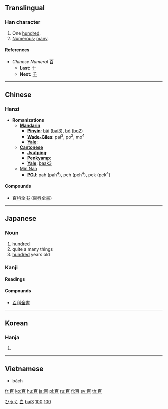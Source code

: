 {{see|佰}}<!-- may be replaced by zh-forms -->

==Translingual==
{{Han stroke| The top-most horizontal stroke is done, from left to right.  The small vertical stroke underneath the top-most horizontal stroke is done, from top to bottom.  The rest of the strokes are done the same as they are in the [[日]] character.}}

===Han character===
{{Han char|rn=106|rad=白|as=01|sn=6|four=1060<sub>0</sub>|canj=一日 (MA)}}

# One [[hundred]].
# [[numerous|Numerous]]; [[many]].

====References====
{{Han ref|kx=0785.040|dkj=22679|dj=1199.010|hdz=42643.010|uh=767E|ud=30334|bh=A6CA|bd=42698}}


*''Chinese Numeral'' '''百'''
**'''Last:''' [[十]]
**'''Next:''' [[千]]

----

==Chinese==
===Hanzi===


* '''Romanizations'''
** '''[[Mandarin]]'''
*** '''[[Pinyin]]''': [[bǎi]] ([[bai3]]), [[bó]] ([[bo2]])
*** '''[[Wade-Giles]]''': pai<sup>3</sup>, po<sup>2</sup>, mo<sup>4</sup>
*** '''[[Yale]]''': 
** '''[[Cantonese]]'''
*** '''[[Jyutping]]''':
*** '''[[Penkyamp]]''': 
*** '''[[Yale]]''': [[baak3]]
**[[wikipedia:Min_Nan|Min Nan]]
***'''[[wikipedia:POJ|POJ]]''': pah (pah<sup>4</sup>), peh (peh<sup>4</sup>), pek (pek<sup>4</sup>)

====Compounds====
{{top2}}
*[[百科全書|百科全书]] ([[百科全書]])
{{mid2}}
{{bottom}}
----
== Japanese == 
[[Category:1000 Japanese basic words|ひゃく]]
=== Noun ===
{{ja-noun|k|hira=ひゃく|rom=hyaku}}
# [[hundred]]
# quite a many things
# [[hundred]] years old
===Kanji===
{{ja-kanji|grade=1|rs=白01}}
====Readings====
{{ja-readings|on=[[ひゃく]] (hyaku), [[はく]] (haku)|kun=[[もも]] (momo)}}
====Compounds====
{{top2}}
*[[百科全書]]
{{bottom}}
----

==Korean==
===Hanja===
{{ko-hanja|hangeul=백, 맥|eumhun=일백|rv=baek, maek|mr=paek, maek|y=pyak, myak}}
# {{defn|Korean}}
----
== Vietnamese ==

* bách


[[Category:zh-tw:Numbers|白]]
[[Category:zh-cn:Numbers|bai3]]
[[Category:Japanese numbers|100]]

[[Category:Korean numbers|100]]

[[fr:百]]
[[ko:百]]
[[hu:百]]
[[ja:百]]
[[pl:百]]
[[ru:百]]
[[fi:百]]
[[sv:百]]
[[th:百]]
